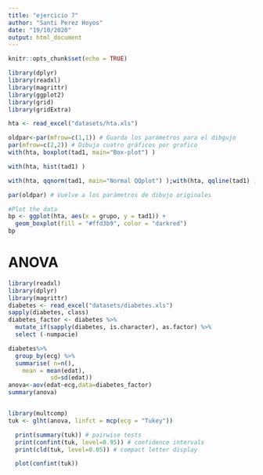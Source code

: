 ---
title: "ejercicio 7"
author: "Santi Perez Hoyos"
date: "19/10/2020"
output: html_document
---

```{r setup, include=FALSE}
knitr::opts_chunk$set(echo = TRUE)
```



```{r normplot }

library(dplyr)
library(readxl)
library(magrittr)
library(ggplot2)
library(grid)
library(gridExtra)

hta <- read_excel("datasets/hta.xls")
```



```{r}

oldpar<-par(mfrow=c(1,1)) # Guarda los parámetros para el dibgujo
par(mfrow=c(2,2)) # Dibuja cuatro gráficos por grafico
with(hta, boxplot(tad1, main="Box-plot") )

with(hta, hist(tad1) )

with(hta, qqnorm(tad1, main="Normal QQplot") );with(hta, qqline(tad1) )

par(oldpar) # Vuelve a los parámetros de dibujo originales

```


```{r graph1 pdf, echo=FALSE, include=FALSE}
 
#Plot the data
bp <- ggplot(hta, aes(x = grupo, y = tad1)) + 
  geom_boxplot(fill = "#ffd3b9", color = "darkred")
bp
```

# ANOVA

```{r}
library(readxl)
library(dplyr)
library(magrittr)
diabetes <- read_excel("datasets/diabetes.xls")
sapply(diabetes, class)
diabetes_factor <- diabetes %>%
  mutate_if(sapply(diabetes, is.character), as.factor) %>%
  select (-numpacie)

diabetes%>% 
  group_by(ecg) %>% 
  summarise( n=n(),
    mean = mean(edat),
            sd=sd(edat)) 
anova<-aov(edat~ecg,data=diabetes_factor)
summary(anova)


library(multcomp)
tuk <- glht(anova, linfct = mcp(ecg = "Tukey"))

  print(summary(tuk)) # pairwise tests
  print(confint(tuk, level=0.95)) # confidence intervals
  print(cld(tuk, level=0.05)) # compact letter display

  plot(confint(tuk))
```


```{r}

```


